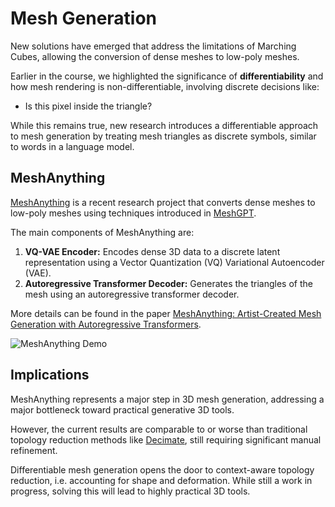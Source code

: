 # Mesh Generation

New solutions have emerged that address the limitations of Marching Cubes, allowing the conversion of dense meshes to low-poly meshes.

Earlier in the course, we highlighted the significance of **differentiability** and how mesh rendering is non-differentiable, involving discrete decisions like:

- Is this pixel inside the triangle?

While this remains true, new research introduces a differentiable approach to mesh generation by treating mesh triangles as discrete symbols, similar to words in a language model.

## MeshAnything

[MeshAnything](https://huggingface.co/spaces/Yiwen-ntu/MeshAnything) is a recent research project that converts dense meshes to low-poly meshes using techniques introduced in [MeshGPT](https://huggingface.co/papers/2311.15475).

The main components of MeshAnything are:

1. **VQ-VAE Encoder:** Encodes dense 3D data to a discrete latent representation using a Vector Quantization (VQ) Variational Autoencoder (VAE).
2. **Autoregressive Transformer Decoder:** Generates the triangles of the mesh using an autoregressive transformer decoder.

More details can be found in the paper [MeshAnything: Artist-Created Mesh Generation with Autoregressive Transformers](https://huggingface.co/papers/2406.10163).

![MeshAnything Demo](https://huggingface.co/datasets/dylanebert/ml-for-3d-course/resolve/main/meshanything-demo.gif)

## Implications

MeshAnything represents a major step in 3D mesh generation, addressing a major bottleneck toward practical generative 3D tools.

However, the current results are comparable to or worse than traditional topology reduction methods like [Decimate](https://docs.blender.org/manual/en/latest/modeling/modifiers/generate/decimate.html), still requiring significant manual refinement.

Differentiable mesh generation opens the door to context-aware topology reduction, i.e. accounting for shape and deformation. While still a work in progress, solving this will lead to highly practical 3D tools.
